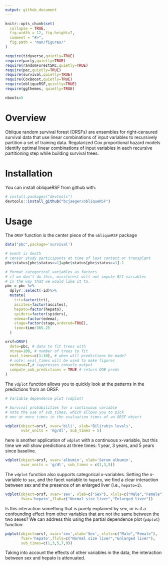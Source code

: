 ```yaml
---
output: github_document
---
```


<!-- README.md is generated from README.Rmd. Please edit that file -->

```r
knitr::opts_chunk$set(
  collapse = TRUE,
  fig.width = 12, fig.height=7,
  comment = "#>",
  fig.path = "man/figures/"
)

require(tidyverse,quietly=TRUE)
require(party,quietly=TRUE)
require(randomForestSRC,quietly=TRUE)
require(pec,quietly=TRUE)
require(survival,quietly=TRUE)
require(CoxBoost,quietly=TRUE)
require(obliqueRSF,quietly=TRUE)
require(ggthemes, quietly=TRUE)

nboots=5

```



# Overview

Oblique random survival forest (ORSFs) are ensembles for right-censured survival data that use linear combinations of input variables to recursively partition a set of training data. Regularized Cox proportional hazard models identify optimal linear combinations of input variables in each recursive partitioning step while building survival trees.

# Installation

You can install obliqueRSF from github with:

```r
# install.packages("devtools")
devtools::install_github("bcjaeger/obliqueRSF")
```

# Usage

The `ORSF` function is the center piece of the `obliqueRSF` package 


```r

data("pbc",package='survival')

# event is death
# censor study participants at time of last contact or transplant
pbc$status[pbc$status>=1]=pbc$status[pbc$status>=1]-1

# format categorical variables as factors
# if we don't do this, missforest will not impute 0/1 variables 
# in the way that we would like it to.
pbc = pbc %>% 
  dplyr::select(-id)%>%
  mutate(
    trt=factor(trt),
    ascites=factor(ascites),
    hepato=factor(hepato),
    spiders=factor(spiders),
    edema=factor(edema),
    stage=factor(stage,ordered=TRUE),
    time=time/365.25
  ) 

orsf=ORSF(
  data=pbc, # data to fit trees with
  ntree=100, # number of trees to fit
  eval_times=c(1:10), # when will predictions be made?
  # note: eval_times will be used to make figures
  verbose=T,# suppresses console output
  compute_oob_predictions = TRUE # return OOB preds
) 

```

The `vdplot` function allows you to quickly look at the patterns in the predictions from an ORSF.

```r
# Variable dependence plot (vdplot)

# Survival probabilities for a continuous variable
# note the use of sub_times, which allows you to pick
# one or more times in the evaluation times of an ORSF object

vdplot(object=orsf, xvar='bili', xlab='Bilirubin levels', 
       xvar_units = 'mg/dl', sub_times = 5)
```

here is another application of `vdplot` with a continuous x-variable, but this time we will show predictions at three times: 1 year, 3 years, and 5 years since baseline.

```r
vdplot(object=orsf, xvar='albumin', xlab='Serum albumin', 
       xvar_units = 'g/dl', sub_times = c(1,3,5))
```

The `vdplot` function also supports categorical x-variables. Setting the x-variable to `sex`, and the facet variable to `hepato`,  we find a clear interaction between sex and the presence of an enlarged liver (i.e., `hepato=1`).

```r
vdplot(object=orsf, xvar='sex', xlab=c("Sex"), xlvls=c("Male","Female"),
       fvar='hepato',flab=c("Normal size liver","Enlarged liver"))
```

Is this interaction something that is purely explained by sex, or is it a confounding effect from other variables that are not the same between the two sexes? We can address this using the partial dependence plot (`pdplot`) function:

```r
pdplot(object=orsf, xvar='sex',xlab='Sex', xlvls=c("Male","Female"),
       fvar='hepato',flvls=c("Normal size liver","Enlarged liver"),
       sub_times=c(1,3,5,7,9))
```

Taking into account the effects of other variables in the data, the interaction between sex and hepato is attenuated. 

